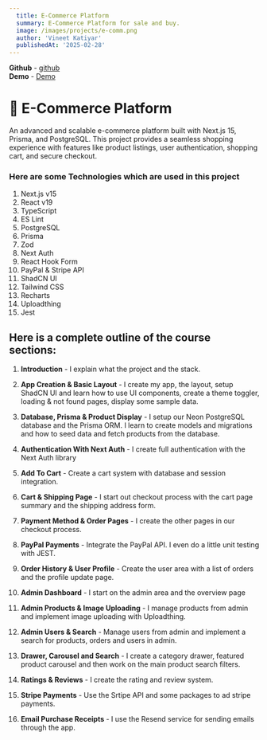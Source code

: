 ```yaml
---
  title: E-Commerce Platform
  summary: E-Commerce Platform for sale and buy.
  image: /images/projects/e-comm.png
  author: 'Vineet Katiyar'
  publishedAt: '2025-02-28'
---
```


**Github** - [github](https://github.com/vineetkatiyar/portfolio) <br/>
**Demo** - [Demo](portfolio-vineetkatiyar.vercel.app/)

# 🛒 E-Commerce Platform

An advanced and scalable e-commerce platform built with Next.js 15, Prisma, and
PostgreSQL. This project provides a seamless shopping experience with features
like product listings, user authentication, shopping cart, and secure checkout.

### Here are some Technologies which are used in this project

1. Next.js v15
2. React v19
3. TypeScript
4. ES Lint
5. PostgreSQL
6. Prisma
7. Zod
8. Next Auth
9. React Hook Form
10. PayPal & Stripe API
11. ShadCN UI
12. Tailwind CSS
13. Recharts
14. Uploadthing
15. Jest

## Here is a complete outline of the course sections:

1. **Introduction** - I explain what the project and the stack.

2. **App Creation & Basic Layout** - I create my app, the layout, setup ShadCN
   UI and learn how to use UI components, create a theme toggler, loading & not
   found pages, display some sample data.

3. **Database, Prisma & Product Display** - I setup our Neon PostgreSQL database
   and the Prisma ORM. I learn to create models and migrations and how to seed
   data and fetch products from the database.

4. **Authentication With Next Auth** - I create full authentication with the
   Next Auth library

5. **Add To Cart** - Create a cart system with database and session integration.

6. **Cart & Shipping Page** - I start out checkout process with the cart page
   summary and the shipping address form.

7. **Payment Method & Order Pages** - I create the other pages in our checkout
   process.

8. **PayPal Payments** - Integrate the PayPal API. I even do a little unit
   testing with JEST.

9. **Order History & User Profile** - Create the user area with a list of orders
   and the profile update page.

10. **Admin Dashboard** - I start on the admin area and the overview page

11. **Admin Products & Image Uploading** - I manage products from admin and
    implement image uploading with Uploadthing.

12. **Admin Users & Search** - Manage users from admin and implement a search
    for products, orders and users in admin.

13. **Drawer, Carousel and Search** - I create a category drawer, featured
    product carousel and then work on the main product search filters.

14. **Ratings & Reviews** - I create the rating and review system.

15. **Stripe Payments** - Use the Srtipe API and some packages to ad stripe
    payments.

16. **Email Purchase Receipts** - I use the Resend service for sending emails
    through the app.
